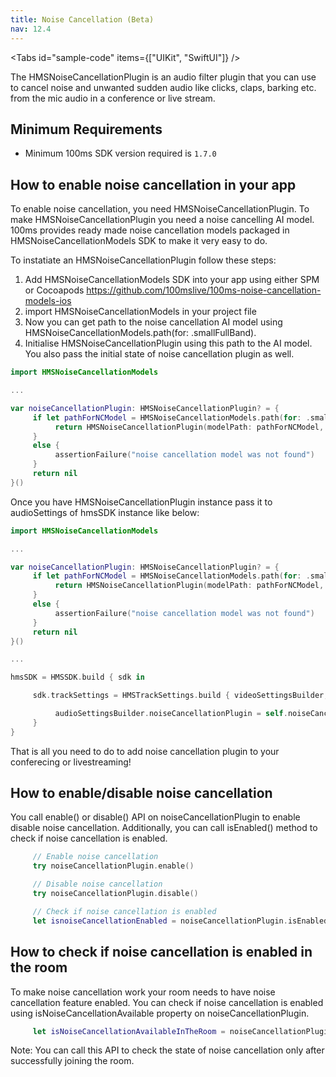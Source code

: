 ```yaml
---
title: Noise Cancellation (Beta)
nav: 12.4
---
```


<Tabs
  id="sample-code"
  items={["UIKit", "SwiftUI"]}
/>

<Tab id='sample-code-0'>

The HMSNoiseCancellationPlugin is an audio filter plugin that you can use to cancel noise and unwanted sudden audio like clicks, claps, barking etc. from the mic audio in a conference or live stream.

## Minimum Requirements
-   Minimum 100ms SDK version required is `1.7.0`

## How to enable noise cancellation in your app

To enable noise cancellation, you need HMSNoiseCancellationPlugin. To make HMSNoiseCancellationPlugin you need a noise cancelling AI model. 100ms provides ready made noise cancellation models packaged in HMSNoiseCancellationModels SDK to make it very easy to do.

To instatiate an HMSNoiseCancellationPlugin follow these steps:

1. Add HMSNoiseCancellationModels SDK into your app using either SPM or Cocoapods https://github.com/100mslive/100ms-noise-cancellation-models-ios
2. import HMSNoiseCancellationModels in your project file
3. Now you can get path to the noise cancellation AI model using HMSNoiseCancellationModels.path(for: .smallFullBand).
4. Initialise HMSNoiseCancellationPlugin using this path to the AI model. You also pass the initial state of noise cancellation plugin as well.

```swift
import HMSNoiseCancellationModels

...

var noiseCancellationPlugin: HMSNoiseCancellationPlugin? = {
     if let pathForNCModel = HMSNoiseCancellationModels.path(for: .smallFullBand) {
          return HMSNoiseCancellationPlugin(modelPath: pathForNCModel, initialState: .enabled)
     }
     else {
          assertionFailure("noise cancellation model was not found")
     }
     return nil
}()

```

Once you have HMSNoiseCancellationPlugin instance pass it to audioSettings of hmsSDK instance like below:

```swift
import HMSNoiseCancellationModels

...

var noiseCancellationPlugin: HMSNoiseCancellationPlugin? = {
     if let pathForNCModel = HMSNoiseCancellationModels.path(for: .smallFullBand) {
          return HMSNoiseCancellationPlugin(modelPath: pathForNCModel, initialState: .enabled)
     }
     else {
          assertionFailure("noise cancellation model was not found")
     }
     return nil
}()

...

hmsSDK = HMSSDK.build { sdk in

     sdk.trackSettings = HMSTrackSettings.build { videoSettingsBuilder, audioSettingsBuilder in

          audioSettingsBuilder.noiseCancellationPlugin = self.noiseCancellationPlugin
     }
}
```

That is all you need to do to add noise cancellation plugin to your conferecing or livestreaming!

## How to enable/disable noise cancellation

You call enable() or disable() API on noiseCancellationPlugin to enable disable noise cancellation. Additionally, you can call isEnabled() method to check if noise cancellation is enabled.

```swift
     // Enable noise cancellation
     try noiseCancellationPlugin.enable()

     // Disable noise cancellation
     try noiseCancellationPlugin.disable()

     // Check if noise cancellation is enabled
     let isnoiseCancellationEnabled = noiseCancellationPlugin.isEnabled()
```

## How to check if noise cancellation is enabled in the room

To make noise cancellation work your room needs to have noise cancellation feature enabled. You can check if noise cancellation is enabled using isNoiseCancellationAvailable property on noiseCancellationPlugin.

```swift
     let isNoiseCancellationAvailableInTheRoom = noiseCancellationPlugin.isNoiseCancellationAvailable
```

Note: You can call this API to check the state of noise cancellation only after successfully joining the room.

</Tab>

<Tab id='sample-code-1'>

</Tab>
